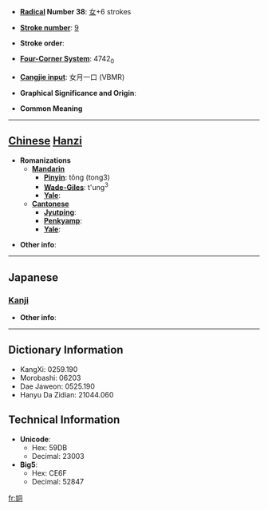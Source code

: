 * '''[[Wiktionary:Chinese radical index| Radical]] Number 38''': [[Wiktionary:Chinese radical index 女|女]]+6 strokes

* '''[[Wiktionary:Chinese total strokes index|Stroke number]]''': [[Wiktionary:Chinese total strokes index 9|9]]

* '''Stroke order''': 

* '''[[Wiktionary:Chinese four corner index|Four-Corner System]]''': 4742<sub>0</sub>

* '''[[Wiktionary:Chinese Cangjie index|Cangjie input]]''': 女月一口 (VBMR)

* '''Graphical Significance and Origin''': 

* '''Common Meaning'''

----

== [[Chinese]] [[Hanzi]] ==

* '''Romanizations'''
** '''[[Mandarin]]'''
*** '''[[Pinyin]]''': tǒng (tong3)
*** '''[[Wade-Giles]]''': t'ung<sup>3</sup>
*** '''[[Yale]]''': 
** '''[[Cantonese]]'''
*** '''[[Jyutping]]''':
*** '''[[Penkyamp]]''': 
*** '''[[Yale]]''': 

* '''Other info''': 

----

==Japanese==
===[[Kanji]]===
{{kanji|on readings=[[とう]] (tō), [[ず]] (zu)|kun readings=}}

* '''Other info''':  

----

== Dictionary Information ==

* KangXi: 0259.190
* Morobashi: 06203
* Dae Jaweon: 0525.190
* Hanyu Da Zidian: 21044.060

== Technical Information ==

* '''Unicode''':
** Hex: 59DB
** Decimal: 23003
* '''Big5''':
** Hex: CE6F
** Decimal: 52847

[[fr:姛]]